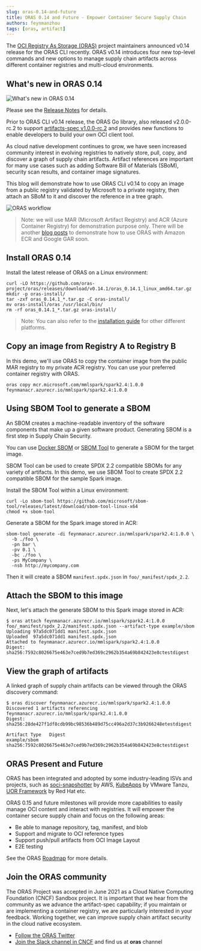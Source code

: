 ---
slug: oras-0.14-and-future
title: ORAS 0.14 and Future - Empower Container Secure Supply Chain
authors: feynmanzhou
tags: [oras, artifact]
---

The [OCI Registry As Storage (ORAS)](https://oras.land/) project maintainers announced v0.14 release for the ORAS CLI recently. ORAS v0.14 introduces four new top-level commands and new options to manage supply chain artifacts across different container registries and multi-cloud environments. 

<!--truncate-->

## What's new in ORAS 0.14

![ What's new in ORAS 0.14](./img/what's-new-0.14.png)

Please see the [Release Notes](https://github.com/oras-project/oras/releases/tag/v0.14.0) for details.

Prior to ORAS CLI v0.14 release, the ORAS Go library, also released v2.0.0-rc.2 to support [artifacts-spec v1.0.0-rc.2](https://github.com/oras-project/artifacts-spec/releases/tag/v1.0.0-rc.2) and provides new functions to enable developers to build your own OCI client tool.

As cloud native development continues to grow, we have seen increased community interest in evolving registries to natively store, pull, copy, and discover a graph of supply chain artifacts. Artifact references are important for many use cases such as adding Software Bill of Materials (SBoM), security scan results, and container image signatures. 

This blog will demonstrate how to use ORAS CLI v0.14 to copy an image from a public registry validated by Microsoft to a private registry, then attach an SBoM to it and discover the reference in a tree graph.

![ORAS workflow](./img/oras-workflow.png)

> Note: we will use MAR (Microsoft Artifact Registry) and ACR (Azure Container Registry) for demonstration purpose only. There will be another [blog posts](https://github.com/oras-project/oras-www/issues/54) to demonstrate how to use ORAS with Amazon ECR and Google GAR soon. 

## Install ORAS 0.14

Install the latest release of ORAS on a Linux environment:

```
curl -LO https://github.com/oras-project/oras/releases/download/v0.14.1/oras_0.14.1_linux_amd64.tar.gz
mkdir -p oras-install/
tar -zxf oras_0.14.1_*.tar.gz -C oras-install/
mv oras-install/oras /usr/local/bin/
rm -rf oras_0.14.1_*.tar.gz oras-install/
```

> Note: You can also refer to the [installation guide](https://oras.land/cli/) for other different platforms.

## Copy an image from Registry A to Registry B

In this demo, we'll use ORAS to copy the container image from the public MAR registry to my private ACR registry. You can use your preferred container registry with ORAS.

```
oras copy mcr.microsoft.com/mmlspark/spark2.4:1.0.0 feynmanacr.azurecr.io/mmlspark/spark2.4:1.0.0
```

## Using SBOM Tool to generate a SBOM

An SBOM creates a machine-readable inventory of the software components that make up a given software product. Generating SBOM is a first step in Supply Chain Security. 

You can use [Docker SBOM](https://docs.docker.com/engine/sbom/) or [SBOM Tool](https://github.com/microsoft/sbom-tool) to generate a SBOM for the target image.

SBOM Tool can be used to create SPDX 2.2 compatible SBOMs for any variety of artifacts. In this demo, we use SBOM Tool to create SPDX 2.2 compatible SBOM for the sample Spark image.

Install the SBOM Tool within a Linux environment:

```
curl -Lo sbom-tool https://github.com/microsoft/sbom-tool/releases/latest/download/sbom-tool-linux-x64
chmod +x sbom-tool
```

Generate a SBOM for the Spark image stored in ACR:

```
sbom-tool generate -di feynmanacr.azurecr.io/mmlspark/spark2.4:1.0.0 \
  -b ./foo \
  -pn bar \
  -pv 0.1 \
  -bc ./foo \
  -ps MyCompany \
  -nsb http://mycompany.com
```

Then it will create a SBOM `manifest.spdx.json` in `foo/_manifest/spdx_2.2`.

## Attach the SBOM to this image

Next, let's attach the generate SBOM to this Spark image stored in ACR:

```
$ oras attach feynmanacr.azurecr.io/mmlspark/spark2.4:1.0.0 foo/_manifest/spdx_2.2/manifest.spdx.json --artifact-type example/sbom
Uploading 97a5dc071dd1 manifest.spdx.json
Uploaded  97a5dc071dd1 manifest.spdx.json
Attached to feynmanacr.azurecr.io/mmlspark/spark2.4:1.0.0
Digest: sha256:7592c8026675e463e7ced9b7ed369c2962b354a69b842423e8ctestdigest
```

## View the graph of artifacts

A linked graph of supply chain artifacts can be viewed through the ORAS discovery command:

```
$ oras discover feynmanacr.azurecr.io/mmlspark/spark2.4:1.0.0
Discovered 1 artifacts referencing feynmanacr.azurecr.io/mmlspark/spark2.4:1.0.0
Digest: sha256:28de427f1df8cdb99bc98536b489d75cc496a2d37c3b9266248etestdigest

Artifact Type   Digest
example/sbom    sha256:7592c8026675e463e7ced9b7ed369c2962b354a69b842423e8ctestdigest
```

## ORAS Present and Future

ORAS has been integrated and adopted by some industry-leading ISVs and projects, such as [soci-snapshotter](https://github.com/awslabs/soci-snapshotter) by AWS, [KubeApps](https://github.com/vmware-tanzu/kubeapps) by VMware Tanzu, [UOR Framework](https://universalreference.io/) by Red Hat etc. 

ORAS 0.15 and future milestones will provide more capabilities to easily manage OCI content and interact with registries. It will empower the container secure supply chain and focus on the following areas:

- Be able to manage repository, tag, manifest, and blob
- Support and migrate to OCI reference types
- Support push/pull artifacts from OCI Image Layout
- E2E testing

See the ORAS [Roadmap](https://github.com/oras-project/community/blob/main/Roadmap.md) for more details.

## Join the ORAS community
 
The ORAS Project was accepted in June 2021 as a Cloud Native Computing Foundation (CNCF) Sandbox project. It is important that we hear from the community as we advance the artifact-spec capability; if you maintain or are implementing a container registry, we are particularly interested in your feedback. Working together, we can improve supply chain artifact security in the cloud native ecosystem. 

- [Follow the ORAS Twitter](https://twitter.com/intent/follow?screen_name=orasproject)
- [Join the Slack channel in CNCF](https://slack.cncf.io/) and find us at **oras** channel
